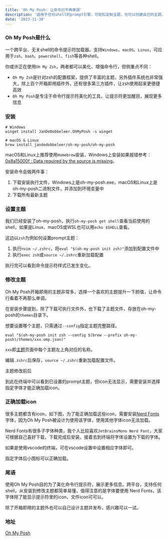 ```yaml
---
title: 'Oh My Posh: 让命令行不再单调'
description: '适用于任何shell的prompt引擎，可轻松定制主题，也可以创建自己的主题，提升终端颜值'
date: '2023-11-30'
---
```


### Oh My Posh是什么

一个跨平台、无关shell的命令提示符加载器。支持`Windows`、`macOS`、`Linux`，可应用于`zsh`、`bash`、`powershell`、`fish`等各种shell。

你或许正在使用`Oh My Zsh`，两者都可以美化、增强命令行，但侧重点不同：

- `Oh My Zsh`是针对zsh的配置框架，提供了丰富的主题，另外插件系统也非常强大，除上百个开箱即用插件外，还有很多第三方插件，让zsh使用起来更便捷高效
- `Oh My Posh`是专注于命令行提示符美化的工具，让提示符更加醒目，展现更多信息

### 安装

```shell
# Windows
winget install JanDeDobbeleer.OhMyPosh -s winget

# macOS & Linux
brew install jandedobbeleer/oh-my-posh/oh-my-posh
```

macOS和Linux上推荐使用`Homebrew`安装，Windows上安装如果报错参考：[0x8a15000f : Data required by the source is missing](https://github.com/microsoft/winget-cli/issues/1348)。

安装命令会做两件事：

1. 下载安装执行文件，Windows上是oh-my-posh.exe，macOS和Linux上是oh-my-posh二进制文件，并添加到环境变量中
2. 下载所有最新主题

### 设置主题

我们已经安装了oh-my-posh，执行`oh-my-posh get shell`查看当前使用的shell，如果是Linux、macOS或WSL也可以用`echo $SHELL`查看。

这边以`zsh`为例如何设置prompt主题：

1. 执行`nvim ~/.zshrc`，将`eval "$(oh-my-posh init zsh)"`添加到配置文件中
2. 执行`exec zsh`或`source ~/.zshrc`重新加载配置

执行完可以看到命令提示符样式已发生变化。

### 修改主题

Oh My Posh开箱即用的主题非常多，选择一个喜欢的主题提升一下颜值，让命令行看着不再那么单调。

在安装步骤提到，除了下载可执行文件外，也下载了主题文件，存放在oh-my-posh的`themes`目录下。

想要设置哪个主题，只需通过`--config`指定主题完整路径。

```shell
eval "$(oh-my-posh init zsh --config $(brew --prefix oh-my-posh)/themes/xxx.omp.json)"
```

`xxx`即[主题](https://ohmyposh.dev/docs/themes)页面中每个主题左上角对应的名称。

编辑`.zshrc`后保存，`source ~/.zshrc`重新加载配置文件。

主题修改前后

到此在终端中可以看到已设置的prompt主题，但icon无法显示，需要安装并选择指定字体才能正确加载icon。

### 正确加载icon

很多主题都含有icon，如下图，为了能正确加载这些icon，需要安装[Nerd Fonts](https://www.nerdfonts.com/font-downloads)字体，因为Oh My Posh被设计为使用该字体，使用其他字体icon无法加载。

Nerd Fonts有很多子字体种类，我个人比较喜欢`JetBrainsMono Nerd Font`，大家可根据自己喜好下载，下载完成后安装，接着去到终端将字体设置为下载的字体。

如果是使用vscode的终端，可在vscode设置中设置相应字体即可。

指定字体后小图标可以正确加载。

### 尾语

使用Oh My Posh目的为了美化命令行提示符，展示更多信息。跨平台，支持任何shell，从安装到修改主题都简单易懂，值得注意的是字体要使用 Nerd Fonts，该字体除了能显示提示符里的icon，文件icon可可以。

除了开箱即用的主题外也可以自己设计主题并发布，感兴趣可以一试。

### 地址

[Oh My Posh](https://ohmyposh.dev/)
